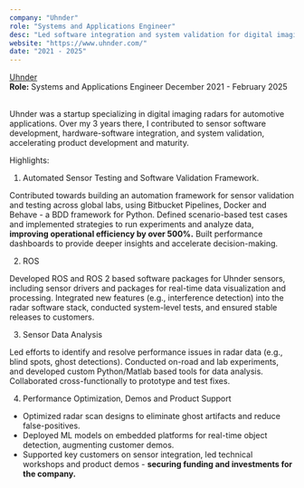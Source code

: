 ```yaml
---
company: "Uhnder"
role: "Systems and Applications Engineer"
desc: "Led software integration and system validation for digital imaging radars"
website: "https://www.uhnder.com/"
date: "2021 - 2025"
---
```


<div className=""> 
    <div className="inline-flex">
        <a  href="https://www.uhnder.com/"
            target="_blank"
            rel="noopener noreferrer"
            className="flex items-center gap-1 hover:bg-gray-400/30 rounded transition duration-700 ease-in-out">
                <span className="text-xl font-bold"> Uhnder </span>
                <LuArrowUpRight className="text-xl" />
        </a>
    </div>
    <div className="flex justify-between items-baseline">
        <span className=""> <b>Role:</b> Systems and Applications Engineer </span>
        <span className="text-xs"> December 2021 - February 2025 </span>
    </div>
</div>

<br />

Uhnder was a startup specializing in digital imaging radars for automotive applications. Over my 3 years there, I contributed to sensor software development, hardware-software integration, and system validation, accelerating product development and maturity.

Highlights:

1. Automated Sensor Testing and Software Validation Framework.

Contributed towards building an automation framework for sensor validation and testing across global labs, using Bitbucket Pipelines, Docker and Behave - a BDD framework for Python. Defined scenario-based test cases and implemented strategies to run experiments and analyze data, **improving operational efficiency by over 500%.** Built performance dashboards to provide deeper insights and accelerate decision-making. 

2. ROS

Developed ROS and ROS 2 based software packages for Uhnder sensors, including sensor drivers and packages for real-time data visualization and processing. Integrated new features (e.g., interference detection) into the radar software stack, conducted system-level tests, and ensured stable releases to customers.

3. Sensor Data Analysis

Led efforts to identify and resolve performance issues in radar data (e.g., blind spots, ghost detections). Conducted on-road and lab experiments, and developed custom Python/Matlab based tools for data analysis. Collaborated cross-functionally to prototype and test fixes.

4. Performance Optimization, Demos and Product Support

- Optimized radar scan designs to eliminate ghost artifacts and reduce false-positives.
- Deployed ML models on embedded platforms for real-time object detection, augmenting customer demos.
- Supported key customers on sensor integration, led technical workshops and product demos - **securing funding and investments for the company.**